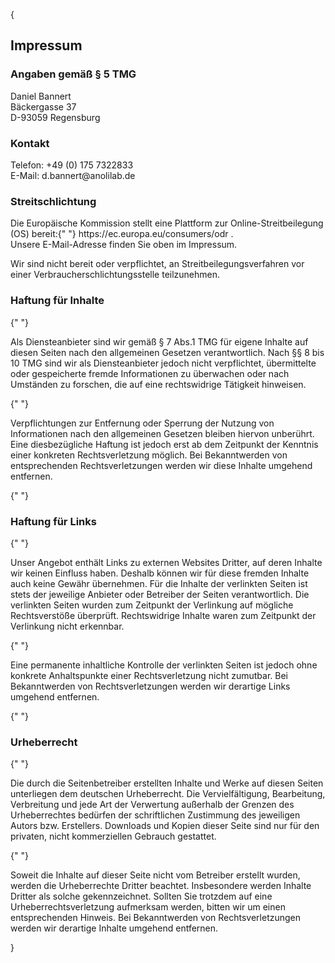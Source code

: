 
{

<section className="relative container mx-auto py-12 mx-auto space-y-8 overflow-hidden">
    <Prose>
        <h1>Impressum</h1>
        <h3>Angaben gem&auml;&szlig; &sect; 5 TMG</h3>
        <p>
            Daniel Bannert
            <br />
            Bäckergasse 37
            <br />
            D-93059 Regensburg
        </p>
        <h3>Kontakt</h3>
        <p>
            Telefon: +49 (0) 175 7322833
            <br />
            E-Mail: d.bannert@anolilab.de
        </p>
        <h3>Streitschlichtung</h3>
        <p>
            Die Europ&auml;ische Kommission stellt eine Plattform zur Online-Streitbeilegung (OS) bereit:{" "}
            <Anchor href="https://ec.europa.eu/consumers/odr" target="_blank" rel="noopener noreferrer">
                https://ec.europa.eu/consumers/odr
            </Anchor>
            .<br /> Unsere E-Mail-Adresse finden Sie oben im Impressum.
        </p>
        <p>Wir sind nicht bereit oder verpflichtet, an Streitbeilegungsverfahren vor einer Verbraucherschlichtungsstelle teilzunehmen.</p>
        <h3>Haftung f&uuml;r Inhalte</h3>{" "}
        <p>
            Als Diensteanbieter sind wir gem&auml;&szlig; &sect; 7 Abs.1 TMG f&uuml;r eigene Inhalte auf diesen Seiten nach den allgemeinen Gesetzen
            verantwortlich. Nach &sect;&sect; 8 bis 10 TMG sind wir als Diensteanbieter jedoch nicht verpflichtet, &uuml;bermittelte oder gespeicherte fremde
            Informationen zu &uuml;berwachen oder nach Umst&auml;nden zu forschen, die auf eine rechtswidrige T&auml;tigkeit hinweisen.
        </p>{" "}
        <p>
            Verpflichtungen zur Entfernung oder Sperrung der Nutzung von Informationen nach den allgemeinen Gesetzen bleiben hiervon unber&uuml;hrt. Eine
            diesbez&uuml;gliche Haftung ist jedoch erst ab dem Zeitpunkt der Kenntnis einer konkreten Rechtsverletzung m&ouml;glich. Bei Bekanntwerden von
            entsprechenden Rechtsverletzungen werden wir diese Inhalte umgehend entfernen.
        </p>{" "}
        <h3>Haftung f&uuml;r Links</h3>{" "}
        <p>
            Unser Angebot enth&auml;lt Links zu externen Websites Dritter, auf deren Inhalte wir keinen Einfluss haben. Deshalb k&ouml;nnen wir f&uuml;r diese
            fremden Inhalte auch keine Gew&auml;hr &uuml;bernehmen. F&uuml;r die Inhalte der verlinkten Seiten ist stets der jeweilige Anbieter oder Betreiber
            der Seiten verantwortlich. Die verlinkten Seiten wurden zum Zeitpunkt der Verlinkung auf m&ouml;gliche Rechtsverst&ouml;&szlig;e
            &uuml;berpr&uuml;ft. Rechtswidrige Inhalte waren zum Zeitpunkt der Verlinkung nicht erkennbar.
        </p>{" "}
        <p>
            Eine permanente inhaltliche Kontrolle der verlinkten Seiten ist jedoch ohne konkrete Anhaltspunkte einer Rechtsverletzung nicht zumutbar. Bei
            Bekanntwerden von Rechtsverletzungen werden wir derartige Links umgehend entfernen.
        </p>{" "}
        <h3>Urheberrecht</h3>{" "}
        <p>
            Die durch die Seitenbetreiber erstellten Inhalte und Werke auf diesen Seiten unterliegen dem deutschen Urheberrecht. Die Vervielf&auml;ltigung,
            Bearbeitung, Verbreitung und jede Art der Verwertung au&szlig;erhalb der Grenzen des Urheberrechtes bed&uuml;rfen der schriftlichen Zustimmung des
            jeweiligen Autors bzw. Erstellers. Downloads und Kopien dieser Seite sind nur f&uuml;r den privaten, nicht kommerziellen Gebrauch gestattet.
        </p>{" "}
        <p>
            Soweit die Inhalte auf dieser Seite nicht vom Betreiber erstellt wurden, werden die Urheberrechte Dritter beachtet. Insbesondere werden Inhalte
            Dritter als solche gekennzeichnet. Sollten Sie trotzdem auf eine Urheberrechtsverletzung aufmerksam werden, bitten wir um einen entsprechenden
            Hinweis. Bei Bekanntwerden von Rechtsverletzungen werden wir derartige Inhalte umgehend entfernen.
        </p>
    </Prose>
</section>
}

